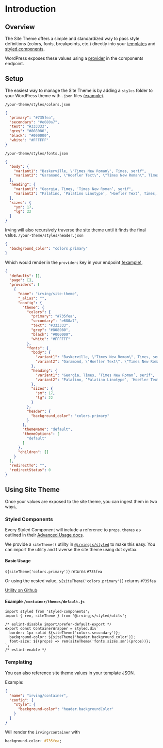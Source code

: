 <Meta title="Site Theme/Site Theme Provider" />

# Introduction

## Overview
The Site Theme offers a simple and standardized way to pass style definitions (colors, fonts, breakpoints, etc.) directly into your [templates](#templating) and [styled components](#styled-components).

WordPress exposes these values using a [provider](?path=/docs/components-components-endpoint--page#providers) in the components endpoint.

## Setup
The easiest way to manage the Site Theme is by adding a `styles` folder to your WordPress theme with `.json` files [(example)](https://github.com/alleyinteractive/irving-example-theme/tree/master/styles).

`/your-theme/styles/colors.json`
```json
{
  "primary": "#735fea",
  "secondary": "#e680a7",
  "text": "#333333",
  "grey": "#808080",
  "black": "#000000",
  "white": "#FFFFFF"
}
```

`/your-theme/styles/fonts.json`
```json
{
  "body": {
    "variant1": "Baskerville, \"Times New Roman\", Times, serif",
    "variant2": "Garamond, \"Hoefler Text\", \"Times New Roman\", Times, serif"
  },
  "heading": {
    "variant1": "Georgia, Times, ‘Times New Roman’, serif",
    "variant2": "Palatino, ‘Palatino Linotype’, ‘Hoefler Text’, Times, ‘Times New Roman’, serif"
  },
  "sizes": {
    "sm": 17,
    "lg": 22
  }
}
```

Irving will also recursively traverse the site theme until it finds the final value.
`/your-theme/styles/header.json`
```json
{
  "background_color": "colors.primary"
}
```

Which would render in the `providers` key in your endpoint [(example)](https://wordpress.irvingjs.com/wp-json/irving/v1/components),
```json
{
  "defaults": [],
  "page": [],
  "providers": [
    {
      "name": "irving/site-theme",
      "_alias": "",
      "config": {
        "theme": {
          "colors": {
            "primary": "#735fea",
            "secondary": "e680a7",
            "text": "#333333",
            "grey": "#808080",
            "black": "#000000",
            "white": "#FFFFFF"
          },
          "fonts": {
            "body": {
              "variant1": "Baskerville, \"Times New Roman\", Times, serif",
              "variant2": "Garamond, \"Hoefler Text\", \"Times New Roman\", Times, serif"
            },
            "heading": {
              "variant1": "Georgia, Times, ‘Times New Roman’, serif",
              "variant2": "Palatino, ‘Palatino Linotype’, ‘Hoefler Text’, Times, ‘Times New Roman’, serif"
            },
            "sizes": {
              "sm": 17,
              "lg": 22
            }
          },
          "header": {
            "background_color": "colors.primary"
          }
        },
        "themeName": "default",
        "themeOptions": [
          "default"
        ]
      },
      "children": []
    }
  ],
  "redirectTo": "",
  "redirectStatus": 0
}
```

## Using Site Theme
Once your values are exposed to the site theme, you can ingest them in two ways,

### Styled Components
Every Styled Component will include a reference to `props.themes` as outlined in their [Advanced Usage docs](https://styled-components.com/docs/advanced).

We provide a `siteTheme()` utility in [`@irvingjs/styled`](?path=/docs/packages-styled--page) to make this easy. You can import the utility and traverse the site theme using dot syntax.

#### Basic Usage
`${siteTheme('colors.primary')}` returns `#735fea`

Or using the nested value,
`${siteTheme('colors.primary')}` returns `#735fea`

[Utility on Github](https://github.com/alleyinteractive/irving/blob/main/packages/styled/utils/siteTheme.js)

#### Example `/container/themes/default.js`
```
import styled from 'styled-components';
import { rem, siteTheme } from '@irvingjs/styled/utils';

/* eslint-disable import/prefer-default-export */
export const ContainerWrapper = styled.div`
  border: 1px solid ${siteTheme('colors.secondary')};
  background-color: ${siteTheme('header.background_color')};
  font-size: ${(props) => rem(siteTheme('fonts.sizes.sm')(props))};
`;
/* eslint-enable */

```

### Templating
You can also reference site theme values in your template JSON.

Example:
```json
{
  "name": "irving/container",
  "config": {
    "style": {
      "background-color": "header.backgroundColor"
    }
  }
}
```

Will render the `irving/container` with

```css
background-color: #735fea;
```

